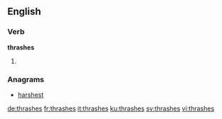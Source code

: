 ==English==

===Verb===
'''thrashes'''

# {{third-person singular of|thrash}}

===Anagrams===
* [[harshest#English|harshest]]

[[de:thrashes]]
[[fr:thrashes]]
[[it:thrashes]]
[[ku:thrashes]]
[[sv:thrashes]]
[[vi:thrashes]]